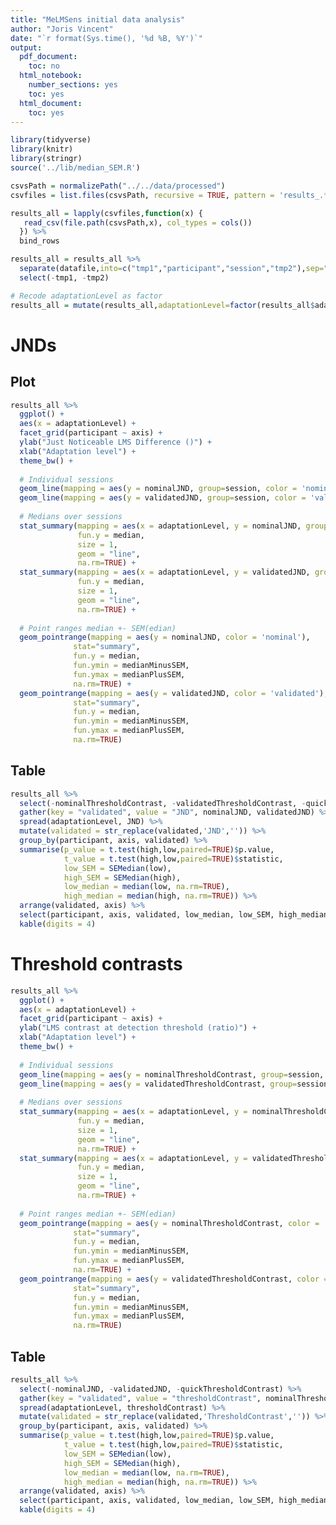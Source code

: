 ```yaml
---
title: "MeLMSens initial data analysis"
author: "Joris Vincent"
date: "`r format(Sys.time(), '%d %B, %Y')`"
output:
  pdf_document:
    toc: no
  html_notebook:
    number_sections: yes
    toc: yes
  html_document:
    toc: yes
---
```

```r
library(tidyverse)
library(knitr)
library(stringr)
source('../lib/median_SEM.R')
```
```r
csvsPath = normalizePath("../../data/processed")
csvfiles = list.files(csvsPath, recursive = TRUE, pattern = 'results_.*.csv')

results_all = lapply(csvfiles,function(x) {
   read_csv(file.path(csvsPath,x), col_types = cols())
  }) %>%
  bind_rows
```
```r
results_all = results_all %>%
  separate(datafile,into=c("tmp1","participant","session","tmp2"),sep="-") %>%
  select(-tmp1, -tmp2)

# Recode adaptationLevel as factor
results_all = mutate(results_all,adaptationLevel=factor(results_all$adaptationLevel,levels=c('low','high')))
```

# JNDs
## Plot
```r
results_all %>%
  ggplot() +
  aes(x = adaptationLevel) +
  facet_grid(participant ~ axis) +
  ylab("Just Noticeable LMS Difference ()") +
  xlab("Adaptation level") +
  theme_bw() +
  
  # Individual sessions
  geom_line(mapping = aes(y = nominalJND, group=session, color = 'nominal'), alpha = .4) +
  geom_line(mapping = aes(y = validatedJND, group=session, color = 'validated'), alpha = .4) +
  
  # Medians over sessions
  stat_summary(mapping = aes(x = adaptationLevel, y = nominalJND, group=1, color = 'nominal'),
               fun.y = median,
               size = 1,
               geom = "line",
               na.rm=TRUE) +
  stat_summary(mapping = aes(x = adaptationLevel, y = validatedJND, group=1, color = 'validated'),
               fun.y = median,
               size = 1,
               geom = "line",
               na.rm=TRUE) +
  
  # Point ranges median +- SEM(edian)
  geom_pointrange(mapping = aes(y = nominalJND, color = 'nominal'),
              stat="summary",
              fun.y = median,
              fun.ymin = medianMinusSEM,
              fun.ymax = medianPlusSEM,
              na.rm=TRUE) +  
  geom_pointrange(mapping = aes(y = validatedJND, color = 'validated'),
              stat="summary",
              fun.y = median,
              fun.ymin = medianMinusSEM,
              fun.ymax = medianPlusSEM,
              na.rm=TRUE)
```

## Table
```r
results_all %>%
  select(-nominalThresholdContrast, -validatedThresholdContrast, -quickThresholdContrast) %>%
  gather(key = "validated", value = "JND", nominalJND, validatedJND) %>%
  spread(adaptationLevel, JND) %>%
  mutate(validated = str_replace(validated,'JND','')) %>%
  group_by(participant, axis, validated) %>%
  summarise(p_value = t.test(high,low,paired=TRUE)$p.value,
            t_value = t.test(high,low,paired=TRUE)$statistic,
            low_SEM = SEMedian(low),
            high_SEM = SEMedian(high),
            low_median = median(low, na.rm=TRUE),
            high_median = median(high, na.rm=TRUE)) %>%
  arrange(validated, axis) %>%
  select(participant, axis, validated, low_median, low_SEM, high_median, high_SEM, t_value, p_value) %>%
  kable(digits = 4)
```

\pagebreak

# Threshold contrasts
```r
results_all %>%
  ggplot() +
  aes(x = adaptationLevel) +
  facet_grid(participant ~ axis) +
  ylab("LMS contrast at detection threshold (ratio)") +
  xlab("Adaptation level") +
  theme_bw() +
  
  # Individual sessions
  geom_line(mapping = aes(y = nominalThresholdContrast, group=session, color = 'nominal'), alpha = .4) +
  geom_line(mapping = aes(y = validatedThresholdContrast, group=session, color = 'validated'), alpha = .4) +
  
  # Medians over sessions
  stat_summary(mapping = aes(x = adaptationLevel, y = nominalThresholdContrast, group=1, color = 'nominal'),
               fun.y = median,
               size = 1,
               geom = "line",
               na.rm=TRUE) +
  stat_summary(mapping = aes(x = adaptationLevel, y = validatedThresholdContrast, group=1, color = 'validated'),
               fun.y = median,
               size = 1,
               geom = "line",
               na.rm=TRUE) +
  
  # Point ranges median +- SEM(edian)
  geom_pointrange(mapping = aes(y = nominalThresholdContrast, color = 'nominal'),
              stat="summary",
              fun.y = median,
              fun.ymin = medianMinusSEM,
              fun.ymax = medianPlusSEM,
              na.rm=TRUE) +  
  geom_pointrange(mapping = aes(y = validatedThresholdContrast, color = 'validated'),
              stat="summary",
              fun.y = median,
              fun.ymin = medianMinusSEM,
              fun.ymax = medianPlusSEM,
              na.rm=TRUE)
```

## Table
```r
results_all %>%
  select(-nominalJND, -validatedJND, -quickThresholdContrast) %>%
  gather(key = "validated", value = "thresholdContrast", nominalThresholdContrast, validatedThresholdContrast) %>%
  spread(adaptationLevel, thresholdContrast) %>%
  mutate(validated = str_replace(validated,'ThresholdContrast','')) %>%
  group_by(participant, axis, validated) %>%
  summarise(p_value = t.test(high,low,paired=TRUE)$p.value,
            t_value = t.test(high,low,paired=TRUE)$statistic,
            low_SEM = SEMedian(low),
            high_SEM = SEMedian(high),
            low_median = median(low, na.rm=TRUE),
            high_median = median(high, na.rm=TRUE)) %>%
  arrange(validated, axis) %>%
  select(participant, axis, validated, low_median, low_SEM, high_median, high_SEM, t_value, p_value) %>%
  kable(digits = 4)
```